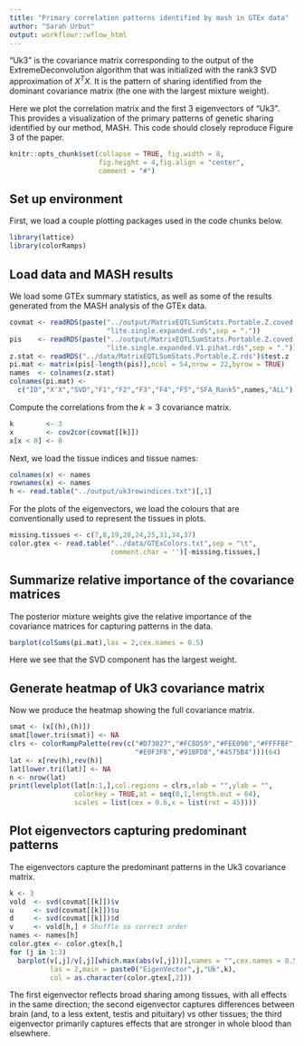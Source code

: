 ```yaml
---
title: "Primary correlation patterns identified by mash in GTEx data"
author: "Sarah Urbut"
output: workflowr::wflow_html
---
```


"Uk3" is the covariance matrix corresponding to the output of the
ExtremeDeconvolution algorithm that was initialized with the rank3 SVD
approximation of $X^TX$. It is the pattern of sharing identified from
the dominant covariance matrix (the one with the largest mixture
weight).

Here we plot the correlation matrix and the first 3 eigenvectors of
"Uk3". This provides a visualization of the primary patterns of
genetic sharing identified by our method, MASH. This code should
closely reproduce Figure 3 of the paper.

```r
knitr::opts_chunk$set(collapse = TRUE, fig.width = 8,
                      fig.height = 4,fig.align = "center",
                      comment = "#")
```

## Set up environment

First, we load a couple plotting packages used in the code chunks below.

```r
library(lattice)
library(colorRamps)
```

## Load data and MASH results

We load some GTEx summary statistics, as well as some of the results
generated from the MASH analysis of the GTEx data.

```r
covmat <- readRDS(paste("../output/MatrixEQTLSumStats.Portable.Z.coved.K3.P3",
                        "lite.single.expanded.rds",sep = "."))
pis    <- readRDS(paste("../output/MatrixEQTLSumStats.Portable.Z.coved.K3.P3",
                        "lite.single.expanded.V1.pihat.rds",sep = "."))$pihat
z.stat <- readRDS("../data/MatrixEQTLSumStats.Portable.Z.rds")$test.z
pi.mat <- matrix(pis[-length(pis)],ncol = 54,nrow = 22,byrow = TRUE)
names  <- colnames(z.stat)
colnames(pi.mat) <-
  c("ID","X'X","SVD","F1","F2","F3","F4","F5","SFA_Rank5",names,"ALL")
```

Compute the correlations from the $k=3$ covariance matrix.

```r
k        <- 3
x        <- cov2cor(covmat[[k]])
x[x < 0] <- 0
```

Next, we load the tissue indices and tissue names:

```r
colnames(x) <- names
rownames(x) <- names
h <- read.table("../output/uk3rowindices.txt")[,1]
```

For the plots of the eigenvectors, we load the colours that are
conventionally used to represent the tissues in plots.

```r
missing.tissues <- c(7,8,19,20,24,25,31,34,37)
color.gtex <- read.table("../data/GTExColors.txt",sep = "\t",
                         comment.char = '')[-missing.tissues,]
```

## Summarize relative importance of the covariance matrices

The posterior mixture weights give the relative importance of the
covariance matrices for capturing patterns in the data.

```r
barplot(colSums(pi.mat),las = 2,cex.names = 0.5)
```

Here we see that the SVD component has the largest weight.

## Generate heatmap of Uk3 covariance matrix

Now we produce the heatmap showing the full covariance matrix.

```r
smat <- (x[(h),(h)])
smat[lower.tri(smat)] <- NA
clrs <- colorRampPalette(rev(c("#D73027","#FC8D59","#FEE090","#FFFFBF",
                               "#E0F3F8","#91BFDB","#4575B4")))(64)
lat <- x[rev(h),rev(h)]
lat[lower.tri(lat)] <- NA
n <- nrow(lat)
print(levelplot(lat[n:1,],col.regions = clrs,xlab = "",ylab = "",
                colorkey = TRUE,at = seq(0,1,length.out = 64),
                scales = list(cex = 0.6,x = list(rot = 45))))
```

## Plot eigenvectors capturing predominant patterns

The eigenvectors capture the predominant patterns in the Uk3
covariance matrix.

```r
k <- 3
vold  <- svd(covmat[[k]])$v
u     <- svd(covmat[[k]])$u
d     <- svd(covmat[[k]])$d
v     <- vold[h,] # Shuffle so correct order
names <- names[h]
color.gtex <- color.gtex[h,]
for (j in 1:3)
  barplot(v[,j]/v[,j][which.max(abs(v[,j]))],names = "",cex.names = 0.5,
          las = 2,main = paste0("EigenVector",j,"Uk",k),
          col = as.character(color.gtex[,2]))
```

The first eigenvector reflects broad sharing among tissues, with all
effects in the same direction; the second eigenvector captures
differences between brain (and, to a less extent, testis and
pituitary) vs other tissues; the third eigenvector primarily captures
effects that are stronger in whole blood than elsewhere.

